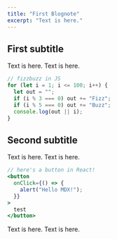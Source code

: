 ```yaml
---
title: "First Blognote"
excerpt: "Text is here."
---
```


## First subtitle

Text is here. Text is here.

```js file=fizzbuzz.js highlights=6 numberLines
// fizzbuzz in JS
for (let i = 1; i <= 100; i++) {
  let out = "";
  if (i % 3 === 0) out += "Fizz";
  if (i % 5 === 0) out += "Buzz";
  console.log(out || i);
}
```

## Second subtitle

Text is here. Text is here.

```jsx filename=fancy-button.js
// here's a button in React!
<button
  onClick={() => {
    alert("Hello MDX!");
  }}
>
  test
</button>
```

Text is here. Text is here.